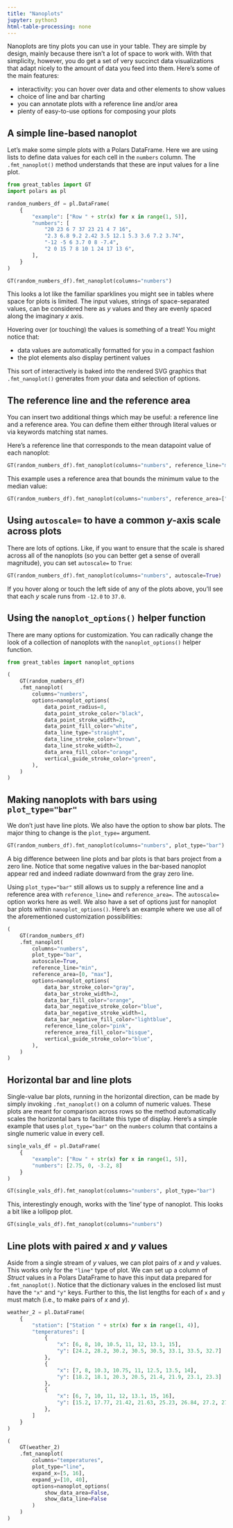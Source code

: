 ```yaml
---
title: "Nanoplots"
jupyter: python3
html-table-processing: none
---
```


Nanoplots are tiny plots you can use in your table. They are simple by design, mainly because there isn't a lot of space to work with. With that simplicity, however, you do get a set of very succinct data visualizations that adapt nicely to the amount of data you feed into them. Here's some of the main features:

- interactivity: you can hover over data and other elements to show values
- choice of line and bar charting
- you can annotate plots with a reference line and/or area
- plenty of easy-to-use options for composing your plots

## A simple line-based nanoplot

Let's make some simple plots with a Polars DataFrame. Here we are using lists to define data values for each cell in the `numbers` column. The `.fmt_nanoplot()` method understands that these are input values for a line plot.



```python
from great_tables import GT
import polars as pl

random_numbers_df = pl.DataFrame(
    {
        "example": ["Row " + str(x) for x in range(1, 5)],
        "numbers": [
            "20 23 6 7 37 23 21 4 7 16",
            "2.3 6.8 9.2 2.42 3.5 12.1 5.3 3.6 7.2 3.74",
            "-12 -5 6 3.7 0 8 -7.4",
            "2 0 15 7 8 10 1 24 17 13 6",
        ],
    }
)

GT(random_numbers_df).fmt_nanoplot(columns="numbers")
```

This looks a lot like the familiar sparklines you might see in tables where space for plots is limited. The input values, strings of space-separated values, can be considered here as *y* values and they are evenly spaced along the imaginary *x* axis.

Hovering over (or touching) the values is something of a treat! You might notice that:

- data values are automatically formatted for you in a compact fashion
- the plot elements also display pertinent values

This sort of interactively is baked into the rendered SVG graphics that `.fmt_nanoplot()` generates from your data and selection of options.

## The reference line and the reference area

You can insert two additional things which may be useful: a reference line and a reference area. You can define them either through literal values or via keywords matching stat names.

Here's a reference line that corresponds to the mean datapoint value of each nanoplot:

```python
GT(random_numbers_df).fmt_nanoplot(columns="numbers", reference_line="mean")
```

This example uses a reference area that bounds the minimum value to the median value:

```python
GT(random_numbers_df).fmt_nanoplot(columns="numbers", reference_area=["min", "median"])
```

## Using `autoscale=` to have a common *y*-axis scale across plots

There are lots of options. Like, if you want to ensure that the scale is shared across all of the nanoplots (so you can better get a sense of overall magnitude), you can set `autoscale=` to `True`:

```python
GT(random_numbers_df).fmt_nanoplot(columns="numbers", autoscale=True)
```

If you hover along or touch the left side of any of the plots above, you'll see that each *y* scale runs from `-12.0` to `37.0`.

## Using the `nanoplot_options()` helper function

There are many options for customization. You can radically change the look of a collection of nanoplots with the `nanoplot_options()` helper function.

```python
from great_tables import nanoplot_options

(
    GT(random_numbers_df)
    .fmt_nanoplot(
        columns="numbers",
        options=nanoplot_options(
            data_point_radius=8,
            data_point_stroke_color="black",
            data_point_stroke_width=2,
            data_point_fill_color="white",
            data_line_type="straight",
            data_line_stroke_color="brown",
            data_line_stroke_width=2,
            data_area_fill_color="orange",
            vertical_guide_stroke_color="green",
        ),
    )
)
```

## Making nanoplots with bars using `plot_type="bar"`

We don't just have line plots. We also have the option to show bar plots. The major thing to change is the `plot_type=` argument.

```python
GT(random_numbers_df).fmt_nanoplot(columns="numbers", plot_type="bar")
```

A big difference between line plots and bar plots is that bars project from a zero line. Notice that some negative values in the bar-based nanoplot appear red and indeed radiate downward from the gray zero line.

Using `plot_type="bar"` still allows us to supply a reference line and a reference area with `reference_line=` and `reference_area=`. The `autoscale=` option works here as well. We also have a set of options just for nanoplot bar plots within `nanoplot_options()`. Here's an example where we use all of the aforementioned customization possibilities:

```python
(
    GT(random_numbers_df)
    .fmt_nanoplot(
        columns="numbers",
        plot_type="bar",
        autoscale=True,
        reference_line="min",
        reference_area=[0, "max"],
        options=nanoplot_options(
            data_bar_stroke_color="gray",
            data_bar_stroke_width=2,
            data_bar_fill_color="orange",
            data_bar_negative_stroke_color="blue",
            data_bar_negative_stroke_width=1,
            data_bar_negative_fill_color="lightblue",
            reference_line_color="pink",
            reference_area_fill_color="bisque",
            vertical_guide_stroke_color="blue",
        ),
    )
)
```

## Horizontal bar and line plots

Single-value bar plots, running in the horizontal direction, can be made by simply invoking `.fmt_nanoplot()` on a column of numeric values. These plots are meant for comparison across rows so the method automatically scales the horizontal bars to facilitate this type of display. Here's a simple example that uses `plot_type="bar"` on the `numbers` column that contains a single numeric value in every cell.

```python
single_vals_df = pl.DataFrame(
    {
        "example": ["Row " + str(x) for x in range(1, 5)],
        "numbers": [2.75, 0, -3.2, 8]
    }
)

GT(single_vals_df).fmt_nanoplot(columns="numbers", plot_type="bar")
```

This, interestingly enough, works with the 'line' type of nanoplot. This looks a bit like a lollipop plot.

```python
GT(single_vals_df).fmt_nanoplot(columns="numbers")
```

## Line plots with paired *x* and *y* values

Aside from a single stream of *y* values, we can plot pairs of *x* and *y* values. This works only for the `"line"` type of plot. We can set up a column of *Struct* values in a Polars DataFrame to have this input data prepared for `.fmt_nanoplot()`. Notice that the dictionary values in the enclosed list must have the `"x"` and `"y"` keys. Further to this, the list lengths for each of `x` and `y` must match (i.e., to make pairs of *x* and *y*).

```python
weather_2 = pl.DataFrame(
    {
        "station": ["Station " + str(x) for x in range(1, 4)],
        "temperatures": [
            {
                "x": [6, 8, 10, 10.5, 11, 12, 13.1, 15],
                "y": [24.2, 28.2, 30.2, 30.5, 30.5, 33.1, 33.5, 32.7]
            },
            {
                "x": [7, 8, 10.3, 10.75, 11, 12.5, 13.5, 14],
                "y": [18.2, 18.1, 20.3, 20.5, 21.4, 21.9, 23.1, 23.3]
            },
            {
                "x": [6, 7, 10, 11, 12, 13.1, 15, 16],
                "y": [15.2, 17.77, 21.42, 21.63, 25.23, 26.84, 27.2, 27.44]
            },
        ]
    }
)

(
    GT(weather_2)
    .fmt_nanoplot(
        columns="temperatures",
        plot_type="line",
        expand_x=[5, 16],
        expand_y=[10, 40],
        options=nanoplot_options(
            show_data_area=False,
            show_data_line=False
        )
    )
)
```
